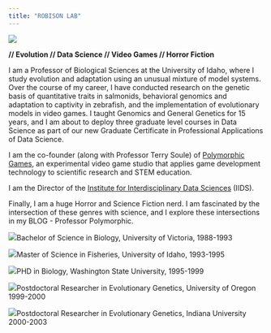 ```yaml
---
title: "ROBISON LAB"
---
```


![](Barriebanner.png)

**// Evolution // Data Science // Video Games // Horror Fiction**

I am a Professor of Biological Sciences at the University of Idaho, where I study evolution and adaptation using an unusual mixture of model systems. Over the course of my career, I have conducted research on the genetic basis of quantitative traits in salmonids, behavioral genomics and adaptation to captivity in zebrafish, and the implementation of evolutionary models in video games. I taught Genomics and General Genetics for 15 years, and I am about to deploy three graduate level courses in Data Science as part of our new Graduate Certificate in Professional Applications of Data Science.

I am the co-founder (along with Professor Terry Soule) of [Polymorphic Games](http://www.polymorphicgames.com), an experimental video game studio that applies game development technology to scientific research and STEM education.

I am the Director of the [Institute for Interdisciplinary Data Sciences](https://www.iids.uidaho.edu) (IIDS).

Finally, I am a huge Horror and Science Fiction nerd. I am fascinated by the intersection of these genres with science, and I explore these intersections in my BLOG - Professor Polymorphic.

![](uvic.webp){.icon}[Bachelor of Science in Biology, University of Victoria, 1988-1993]{.caption}

![](UI_Main_stacked_4c.png){.icon}[Master of Science in Fisheries, University of Idaho, 1993-1995]{.caption}

![](washington-state-university-logo.png){.icon}[PHD in Biology, Washington State University, 1995-1999]{.caption}

![](UO-logo.png){.icon}[Postdoctoral Researcher in Evolutionary Genetics, University of Oregon 1999-2000]{.caption}

![](Indiana_Hoosiers_logo.svg){.icon}[Postdoctoral Researcher in Evolutionary Genetics, Indiana University 2000-2003]{.caption}
